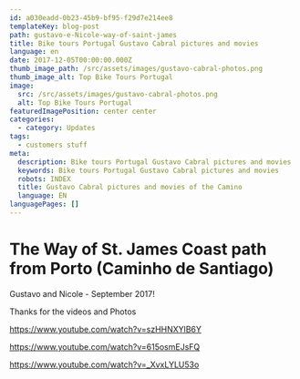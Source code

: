 ```yaml
---
id: a030eadd-0b23-45b9-bf95-f29d7e214ee8
templateKey: blog-post
path: gustavo-e-Nicole-way-of-saint-james
title: Bike tours Portugal Gustavo Cabral pictures and movies
language: en
date: 2017-12-05T00:00:00.000Z
thumb_image_path: /src/assets/images/gustavo-cabral-photos.png
thumb_image_alt: Top Bike Tours Portugal
image:
  src: /src/assets/images/gustavo-cabral-photos.png
  alt: Top Bike Tours Portugal
featuredImagePosition: center center
categories:
  - category: Updates
tags:
  - customers stuff
meta:
  description: Bike tours Portugal Gustavo Cabral pictures and movies
  keywords: Bike tours Portugal Gustavo Cabral pictures and movies
  robots: INDEX
  title: Gustavo Cabral pictures and movies of the Camino
  language: EN
languagePages: []
---
```


# The Way of St. James Coast path from Porto (Caminho de Santiago)

Gustavo and Nicole - September 2017!

Thanks for the videos and Photos

https://www.youtube.com/watch?v=szHHNXYlB6Y

https://www.youtube.com/watch?v=615osmEJsFQ

https://www.youtube.com/watch?v=_XvxLYLU53o

